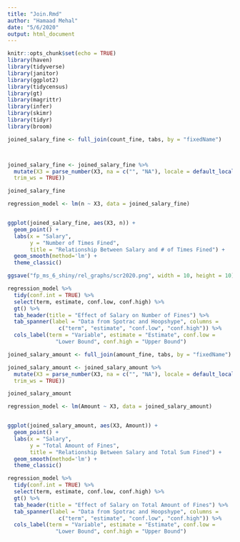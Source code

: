 ```yaml
---
title: "Join.Rmd"
author: "Hamaad Mehal"
date: "5/6/2020"
output: html_document
---
```


```r
knitr::opts_chunk$set(echo = TRUE)
library(haven)
library(tidyverse)
library(janitor)
library(ggplot2)
library(tidycensus)
library(gt)
library(magrittr)
library(infer)
library(skimr)
library(tidyr)
library(broom)
```

```r
joined_salary_fine <- full_join(count_fine, tabs, by = "fixedName")



joined_salary_fine <- joined_salary_fine %>%
  mutate(X3 = parse_number(X3, na = c("", "NA"), locale = default_locale(),
  trim_ws = TRUE))

joined_salary_fine

regression_model <- lm(n ~ X3, data = joined_salary_fine) 


ggplot(joined_salary_fine, aes(X3, n)) +
  geom_point() +
  labs(x = "Salary",
       y = "Number of Times Fined",
       title = "Relationship Between Salary and # of Times Fined") +
  geom_smooth(method='lm') +
  theme_classic()

ggsave("fp_ms_6_shiny/rel_graphs/scr2020.png", width = 10, height = 10)

regression_model %>%
  tidy(conf.int = TRUE) %>%
  select(term, estimate, conf.low, conf.high) %>%
  gt() %>%
  tab_header(title = "Effect of Salary on Number of Fines") %>%
  tab_spanner(label = "Data from Spotrac and Hoopshype", columns = 
                c("term", "estimate", "conf.low", "conf.high")) %>%
  cols_label(term = "Variable", estimate = "Estimate", conf.low =
               "Lower Bound", conf.high = "Upper Bound")
```


```r
joined_salary_amount <- full_join(amount_fine, tabs, by = "fixedName")

joined_salary_amount <- joined_salary_amount %>%
  mutate(X3 = parse_number(X3, na = c("", "NA"), locale = default_locale(),
  trim_ws = TRUE))

joined_salary_amount

regression_model <- lm(Amount ~ X3, data = joined_salary_amount) 


ggplot(joined_salary_amount, aes(X3, Amount)) +
  geom_point() +
  labs(x = "Salary",
       y = "Total Amount of Fines",
       title = "Relationship Between Salary and Total Sum Fined") +
  geom_smooth(method='lm') +
  theme_classic()

regression_model %>%
  tidy(conf.int = TRUE) %>%
  select(term, estimate, conf.low, conf.high) %>%
  gt() %>%
  tab_header(title = "Effect of Salary on Total Amount of Fines") %>%
  tab_spanner(label = "Data from Spotrac and Hoopshype", columns = 
                c("term", "estimate", "conf.low", "conf.high")) %>%
  cols_label(term = "Variable", estimate = "Estimate", conf.low =
               "Lower Bound", conf.high = "Upper Bound")
```
